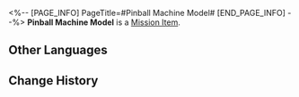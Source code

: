 <%-- [PAGE_INFO]
PageTitle=#Pinball Machine Model#
[END_PAGE_INFO] --%>
{{Item Infobox
|id          = 140443
|image       = Item Pinball Machine Model.png
|type        = Mission Item
|invCategory = Missions
|rarity      = 3
|effect      = 
|description = Pinball Machine Model.<br />A miniature version of the Soulglad Candyball launcher found throughout the Sweetdream Paradise.
}}
{{Description|''"What would happen if I put a candyball into Soulglad?"<br />"You can give it a try, but when the Bloodhound Family interrogates you, remember not to involve me in it."''}}
'''Pinball Machine Model''' is a [[Mission Item]].

==Other Languages==
{{Other Languages
|en   = Pinball Machine Model
|zhs  = 弹球机模型
|zht  = 彈珠機模型
|ja   = ピンボールマシンの模型
|ko   = 핀볼 머신 모형
|es   = Modelo de máquina de pinball
|fr   = Réplique de flipper
|ru   = Модель сферомёта
|th   = โมเดลแท่นยิงบอล
|vi   = Mô Hình Máy Bắn Bi
|de   = Flipperautomatenmodell
|id   = Model Mesin Pinball
|pt   = Modelo de Máquina de Pinball
}}

==Change History==
{{Change History|2.1}}